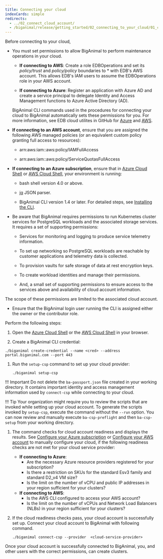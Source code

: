 ```yaml
---
title: Connecting your cloud
indexCards: simple
redirects:
  - ../02_connect_cloud_account/
  - /biganimal/release/getting_started/02_connecting_to_your_cloud/01_connecting_your_own_cloud
---
```



Before connecting to your cloud,

- You must set permissions to allow BigAnimal to perform maintenance operations in your cloud.

  - **If connecting to AWS**:
    Create a role EDBOperations and set its *policy/trust* and *policy/policy* boundaries to * with EDB's AWS account. This allows EDB's IAM users to assume the EDBOperations role in your AWS account.

  - **If connecting to Azure**:
    Register an application with Azure AD and create a service principal to delegate Identity and Access Management functions to Azure Active Directory (AD).

   BigAnimal CLI commands used in the procedures for connecting your cloud to BigAnimal automatically sets these permissions for you. For more information, see EDB cloud utilites in GitHub for [Azure](https://github.com/EnterpriseDB/cloud-utilities/tree/main/azure) and [AWS](https://github.com/EnterpriseDB/cloud-utilities/tree/main/aws).

 - **If connecting to an AWS account**, ensure that you are assigned the following AWS managed policies (or an equivalent custom policy granting full access to resources):

    - arn:aws:iam::aws:policy/IAMFullAccess

    - arn:aws:iam::aws:policy/ServiceQuotasFullAccess

 - **If connecting to an Azure subscription**, ensure that in [Azure Cloud Shell](https://shell.azure.com/) or [AWS Cloud Shell](https://console.aws.amazon.com/cloudshell), your environment is running:

      - bash shell version 4.0 or above.

      - [jq](https://stedolan.github.io/jq/) JSON parser.
      
      - BigAnimal CLI version 1.4 or later. For detailed steps, see [Installing the CLI](../../reference/cli/#installing-the-cli).

 - Be aware that BigAnimal requires permissions to run Kubernetes cluster services for PostgreSQL workloads and the associated storage services. It requires a set of supporting permissions:

    - Services for monitoring and logging to produce service telemetry information.

    - To set up networking so PostgreSQL workloads are reachable by customer applications and telemetry data is collected.

    - To provision vaults for safe storage of data at rest encryption keys.

    - To create workload identities and manage their permissions.

    - And, a small set of supporting permissions to ensure access to the services above and availability of cloud account information.

  The scope of these permissions are limited to the associated cloud account. 

 - Ensure that the BigAnimal login user running the CLI is assigned either the owner or the contributor role.

Perform the following steps:

1. Open the [Azure Cloud Shell](https://shell.azure.com/) or the [AWS Cloud Shell](https://console.aws.amazon.com/cloudshell) in your browser.

1.  Create a BigAnimal CLI credential:

   ```shell
   ./biganimal create-credential --name <cred> --address portal.biganimal.com --port 443
   ```

1. Run the `setup-csp` command to set up your cloud provider:

    ```shell
    ./biganimal setup-csp 
    ```
 !!! Important
     Do not delete the `ba-passport.json` file created in your working directory. It contains important identity and access management information used by `connect-csp` while connecting to your cloud.
 
 
 !!! Tip
     Your organization might require you to review the scripts that are invoked while setting up your cloud account. To generate the scripts invoked by `setup-csp`, execute the command without the `--run` option. You can now review and manually execute `ba-csp-preflight` and then `ba-csp-setup` from your working directory.

1. The command checks for cloud account readiness and displays the results. See [Configure your Azure subscription](/biganimal/release/getting_started/preparing_cloud_account/01_preparing_azure#configure-your-azure-subscription) or [Configure your AWS account](/biganimal/release/getting_started/preparing_cloud_account/02_preparing_aws/#configure-your-aws-account) to manually configure your cloud, if the following readiness checks are not met for your cloud service provider:
    * **If connecting to Azure**:
       - Are the necessary Azure resource providers registered for your subscription?
       - Is there a restriction on SKUs for the standard Esv3 family and standard D2_v4 VM size?
       - Is the limit on the number of vCPU and public IP addresses in your region sufficient for your clusters?
    * **If connecting to AWS**:
       - Is the AWS CLI configured to access your AWS account?
       - Is the limit on the number of vCPUs and Network Load Balancers (NLBs) in your region sufficient for your clusters?

1. If the cloud readiness checks pass, your cloud account is successfully set up. Connect your cloud account to BigAnimal with following command.
   ```shell
   ./biganimal connect-csp --provider  <cloud-service-provider>
   ```
 Once your cloud account is successfully connected to BigAnimal, you, and other users with the correct permissions, can create clusters.